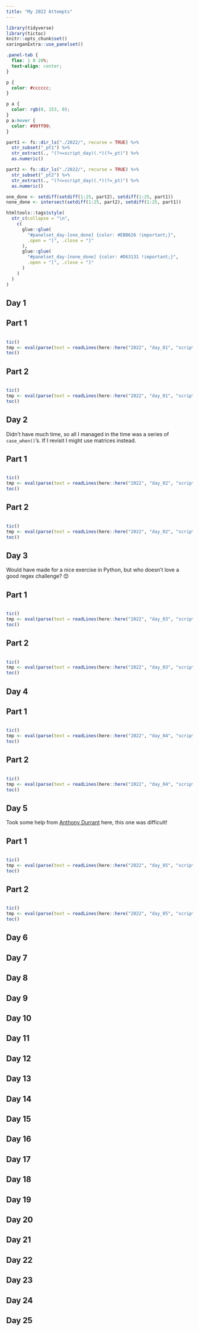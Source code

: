 ```yaml
---
title: "My 2022 Attempts"
---
```


```r
library(tidyverse)
library(tictoc)
knitr::opts_chunk$set()
xaringanExtra::use_panelset()
```

```css
.panel-tab {
  flex: 1 0 20%;
  text-align: center;
}

p {
  color: #cccccc;
}

p a {
  color: rgb(0, 153, 0);
}
p a:hover {
  color: #99ff99;
}
```

```r
part1 <- fs::dir_ls("./2022/", recurse = TRUE) %>%
  str_subset("_pt1") %>%
  str_extract(., "(?<=script_day)(.*)(?=_pt)") %>%
  as.numeric()

part2 <- fs::dir_ls("./2022/", recurse = TRUE) %>%
  str_subset("_pt2") %>%
  str_extract(., "(?<=script_day)(.*)(?=_pt)") %>%
  as.numeric()

one_done <- setdiff(setdiff(1:25, part2), setdiff(1:25, part1))
none_done <- intersect(setdiff(1:25, part2), setdiff(1:25, part1))

htmltools::tags$style(
  str_c(collapse = "\n",
    c(
      glue::glue(
        "#panelset_day-[one_done] {color: #EBB626 !important;}",
        .open = "[", .close = "]"
      ),
      glue::glue(
        "#panelset_day-[none_done] {color: #D63131 !important;}",
        .open = "[", .close = "]"
      )
    )
  )
)
```


::::: {.panelset}

::: {.panel}

# Day 1 {.panel-name}

## Part 1

```r
```

```r
tic()
tmp <- eval(parse(text = readLines(here::here("2022", "day_01", "script_day01_pt1.R"))))
toc()
```

## Part 2

```r
```

```r
tic()
tmp <- eval(parse(text = readLines(here::here("2022", "day_01", "script_day01_pt2.R"))))
toc()
```

:::

::: {.panel}

# Day 2 {.panel-name}

Didn't have much time, so all I managed in the time was a series of `case_when()`'s. If I revisit I might use matrices instead.

## Part 1

```r
```

```r
tic()
tmp <- eval(parse(text = readLines(here::here("2022", "day_02", "script_day02_pt1.R"))))
toc()
```

## Part 2

```r
```

```r
tic()
tmp <- eval(parse(text = readLines(here::here("2022", "day_02", "script_day02_pt2.R"))))
toc()
```


:::

::: {.panel}

# Day 3 {.panel-name}

Would have made for a nice exercise in Python, but who doesn't love a good regex challenge? 😊 

## Part 1

```r
```

```r
tic()
tmp <- eval(parse(text = readLines(here::here("2022", "day_03", "script_day03_pt1.R"))))
toc()
```

## Part 2

```r
```

```r
tic()
tmp <- eval(parse(text = readLines(here::here("2022", "day_03", "script_day03_pt2.R"))))
toc()
```

:::

::: {.panel}

# Day 4 {.panel-name}

## Part 1

```r
```

```r
tic()
tmp <- eval(parse(text = readLines(here::here("2022", "day_04", "script_day04_pt1.R"))))
toc()
```

## Part 2

```r
```

```r
tic()
tmp <- eval(parse(text = readLines(here::here("2022", "day_04", "script_day04_pt2.R"))))
toc()
```

:::

::: {.panel}

# Day 5 {.panel-name}

Took some help from [Anthony Durrant](https://github.com/antdurrant) here, this one was difficult!

## Part 1

```r
```

```r
tic()
tmp <- eval(parse(text = readLines(here::here("2022", "day_05", "script_day05_pt1.R"))))
toc()
```

## Part 2

```r
```

```r
tic()
tmp <- eval(parse(text = readLines(here::here("2022", "day_05", "script_day05_pt2.R"))))
toc()
```

:::

::: {.panel}

# Day 6 {.panel-name}

:::

::: {.panel}

# Day 7 {.panel-name}

:::

::: {.panel}

# Day 8 {.panel-name}

:::

::: {.panel}

# Day 9 {.panel-name}

:::

::: {.panel}

# Day 10 {.panel-name}

:::

::: {.panel}

# Day 11 {.panel-name}

:::

::: {.panel}

# Day 12 {.panel-name}

:::

::: {.panel}

# Day 13 {.panel-name}

:::

::: {.panel}

# Day 14 {.panel-name}

:::

::: {.panel}

# Day 15 {.panel-name}

:::

::: {.panel}

# Day 16 {.panel-name}

:::

::: {.panel}

# Day 17 {.panel-name}

:::

::: {.panel}

# Day 18 {.panel-name}

:::

::: {.panel}

# Day 19 {.panel-name}

:::

::: {.panel}

# Day 20 {.panel-name}

:::

::: {.panel}

# Day 21 {.panel-name}

:::

::: {.panel}

# Day 22 {.panel-name}

:::

::: {.panel}

# Day 23 {.panel-name}

:::

::: {.panel}

# Day 24 {.panel-name}

:::

::: {.panel}

# Day 25 {.panel-name}

:::

:::::
